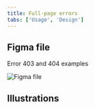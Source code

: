 ```yaml
---
title: Full-page errors
tabs: ['Usage', 'Design']
---
```


<PageDescription>
</PageDescription>

## Figma file
Error 403 and 404 examples

<Row className="resource-card-group">
  <Column colMd={4} colLg={4} noGutterSm>
    <ResourceCard
      subTitle="Full-page error layouts"
      actionIcon="launch"
      aspectRatio="2:1"
      href="https://www.figma.com/file/AAeaa4iTo91rVq43H4TyTO/Full-page-errors?type=design&node-id=0%3A1&mode=design&t=ciErUwVpaKXj0pDo-1">

![Figma file](images/figma-logo64.png)

  </ResourceCard>
  </Column>
</Row>

## Illustrations
<Row className="resource-card-group">
    <Column colLg={4} colMd={4} noGutterSm>
        <ResourceCard
        subTitle="Adobe Illustrator file"
        href="images/Full-page-errors.ai"
        target="_blank"
        aspectRatio="2:1"
        actionIcon="arrowRight"
        />
    </Column>
  

</Row>